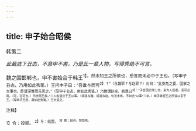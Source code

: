 ```yaml
---
---
---
```

title: 申子始合昭侯
---



韩策二

*此最底下丑态，不意申不害，乃是此一辈人物，写得秀绝不可言。*

魏之围邯郸也，申不害始合于韩王<sup>1】，然未知王之所欲也，恐言而未必中于王也。（写申子丑态，乃用如此秀笔。）王问申子曰：“吾谁与而可<sup>2】？”（与魏耶？与赵耶？）对曰：“此安危之要，国家之大事也。臣请深惟而苦思之。”（写申子丑态，用如此秀笔。）乃微谓赵卓、韩晁曰<sup>3】：“子皆国之辩士也，夫为人臣者，言可必用，（可，岂可也。）尽忠而已矣。”二人各进议于王以事。（或进与魏，或进与赵，句法未炼，不如去“以事”二字。）申子微视王之所说以言于王，（写申子丑态，用如此秀笔。）王大说之。

<sup>注释】

<sup>1】合：投契。
<sup>2】与：结盟。
<sup>3】微：副词，悄悄地。